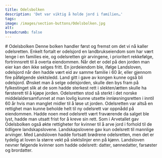 ```yaml
---
title: Odelsbolken
description: 'Det var viktig å holde jord i familien…'
tags:
image: /images/section-buttons/Odelsbolken.jpg
alt: 
breadcrumb: false
---
```



<SitatHero 
    title='Odelsbolken' 
    ingress='«… hvis en jordeiendom ligger til samme slektsgren i 60 år eller mer, blir den odelsjord for dem som eier den…»'  
    footer='Odelsbolken, kapittel 2'
/>
 

<Spacer height={10}/>

<Container>
# Odelsbolken
  </Container>

<Container stil="firstletter text-left text-xl" columns={2} margin={10}>
         Denne bolken handler først og fremst om det vi nå kaller odelsretten. Enkelt fortalt er odelsjord en landbrukseiendom som har vært lenge i en families eie, og odelsretten gir arvingene, i prioritert rekkefølge, fortrinnsrett til å overta eiendommen. Når det er odel på den jorden man eier kan den ikke selges fritt. En jordeiendom ble, ifølge Landsloven, odelsjord når den hadde vært eid av samme familie i 60 år, eller gjennom fire påfølgende slektsledd. Land gitt i gave av kongen kunne også bli odelsjord. Ønsket man å selge odelsjorden, skulle den bys fram på fylkestinget slik at de som hadde sterkest rett i slekten/ætten skulle ha førsterett til å kjøpe jorden. Odelsretten stod så sterkt i det norske middelaldersamfunnet at man lovlig kunne utsette innløsningsretten i inntil 60 år hvis man manglet midler til å løse ut jorden. Odelsretten var altså en rettighet man kunne beholde helt til ny odelsrett var oppnådd på eiendommen. Hadde noen med odelsrett vært fraværende da salget ble lyst, hadde man utsatt frist for å kreve sin rett. Som i Arvetallet gav Odelsbolken også økte rettigheter for kvinner til å arve jord i forhold til de tidligere landskapslovene. Landskapslovene gav kun odelsrett til mannlige arvinger. Med Landsloven hadde fortsatt brødrene odelsretten, men det er tydelig at loven la større vekt på slektslinjer enn på kjønn. Landsloven nevner følgende kvinner som hadde odelsrett: datter, sønnedatter, farsøster og brordatter.
  </Container>

<Container>
  <Spacer height={10}/>
  <SubTextsCards items={site.odelsbolken} meta={meta} columns={3}/>
</Container>

 
